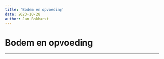 ```yaml
---
title: 'Bodem en opvoeding'
date: 2023-10-28
author: Jan Bokhorst
---
```


# Bodem en opvoeding



---






       


  







